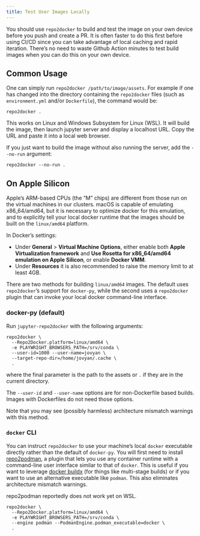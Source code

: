 ```yaml
---
title: Test User Images Locally
---
```


You should use `repo2docker` to build and test the image on your own device before you push and create a PR. It is often faster to do this first before using CI/CD since you can take advantage of local caching and rapid iteration. There's no need to waste Github Action minutes to test build images when you can do this on your own device.

## Common Usage

One can simply run `repo2docker /path/to/image/assets`. For example if one has changed into the directory containing the `repo2docker` files (such as `environment.yml` and/or `Dockerfile`), the command would be:

```shell
repo2docker .
```

This works on Linux and Windows Subsystem for Linux (WSL). It will build the image, then launch jupyter server and display a localhost URL. Copy the URL and paste it into a local web browser.

If you just want to build the image without also running the server,
add the `--no-run` argument:

```shell
repo2docker --no-run .
```

## On Apple Silicon

Apple's ARM-based CPUs (the "M" chips) are different from those run on the virtual machines in our clusters. macOS is capable of emulating x86_64/amd64, but it is necessary to optimize docker for this emulation, and to explicitly tell your local docker runtime that the images should be built on the `linux/amd64` platform.

In Docker's settings:

 - Under **General** > **Virtual Machine Options**, either enable both **Apple Virtualization framework** and **Use Rosetta for x86_64/amd64 emulation on Apple Silicon**, or enable **Docker VMM**.
 - Under **Resources** it is also recommended to raise the memory limit to at least 4GB. 

There are two methods for building `linux/amd64` images. The default uses `repo2docker`'s support for `docker-py`, while the second uses a `repo2docker` plugin that can invoke your local docker command-line interface.

### docker-py (default)

Run `jupyter-repo2docker` with the following arguments:

```
repo2docker \
  --Repo2Docker.platform=linux/amd64 \
  -e PLAYWRIGHT_BROWSERS_PATH=/srv/conda \
  --user-id=1000 --user-name=jovyan \
  --target-repo-dir=/home/jovyan/.cache \
  .
```

where the final parameter is the path to the assets or `.` if they are in the current directory.

The `--user-id` and `--user-name` options are for non-Dockerfile based builds. Images with Dockerfiles do not need those options.

Note that you may see (possibly harmless) architecture mismatch warnings with this method.

### `docker` CLI

You can instruct `repo2docker` to use your machine's local `docker` executable directly rather than the default of `docker-py`. You will first need to install [repo2podman](https://github.com/manics/repo2podman), a plugin that lets you use any container runtime with a command-line user interface similar to that of `docker`. This is useful if you want to leverage [docker buildx](https://github.com/docker/buildx/) (for things like multi-stage builds) or if you want to use an alternative executable like `podman`. This also eliminates architecture mismatch warnings.

::: {.callout-warning}
repo2podman reportedly does not work yet on WSL.
:::

```
repo2docker \
  --Repo2Docker.platform=linux/amd64 \
  -e PLAYWRIGHT_BROWSERS_PATH=/srv/conda \
  --engine podman --PodmanEngine.podman_executable=docker \
  .
```
